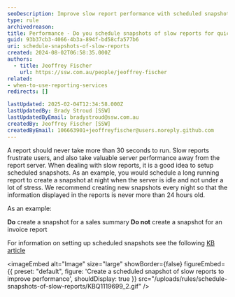 ```yaml
---
seoDescription: Improve slow report performance with scheduled snapshots; create nightly backups for fast, fresh data access.
type: rule
archivedreason:
title: Performance - Do you schedule snapshots of slow reports for quicker access?
guid: 93b37cb3-4066-4b3a-894f-bd58cfa577b6
uri: schedule-snapshots-of-slow-reports
created: 2024-08-02T06:58:35.000Z
authors:
  - title: Jeoffrey Fischer
    url: https://ssw.com.au/people/jeoffrey-fischer
related:
- when-to-use-reporting-services
redirects: []

lastUpdated: 2025-02-04T12:34:58.000Z
lastUpdatedBy: Brady Stroud [SSW]
lastUpdatedByEmail: bradystroud@ssw.com.au
createdBy: Jeoffrey Fischer [SSW]
createdByEmail: 106663901+jeoffreyfischer@users.noreply.github.com
---
```


A report should never take more than 30 seconds to run. Slow reports frustrate users, and also take valuable server performance away from the report server.
When dealing with slow reports, it is a good idea to setup scheduled snapshots. As an example,  you would schedule a long running report to create a snapshot at night when the server is idle and not under a lot of stress. We recommend creating new snapshots every night so that the information displayed in the reports is never more than 24 hours old.

As an example:

**Do** create a snapshot for a sales summary
**Do not** create a snapshot for an invoice report

For information on setting up scheduled snapshots see the following [KB article](http://www.ssw.com.au/ssw/KB/KB.aspx?KBID=Q1119699)


<imageEmbed
  alt="Image"
  size="large"
  showBorder={false}
  figureEmbed={{
    preset: "default",
    figure: 'Create a scheduled snapshot of slow reports to improve performance',
    shouldDisplay: true
  }}
  src="/uploads/rules/schedule-snapshots-of-slow-reports/KBQ1119699_2.gif"
/>
